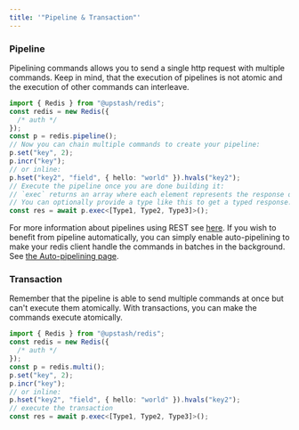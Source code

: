 ```yaml
---
title: '"Pipeline & Transaction"'
---
```

### Pipeline
Pipelining commands allows you to send a single http request with multiple
commands. Keep in mind, that the execution of pipelines is not atomic and the
execution of other commands can interleave.
```ts
import { Redis } from "@upstash/redis";
const redis = new Redis({
  /* auth */
});
const p = redis.pipeline();
// Now you can chain multiple commands to create your pipeline:
p.set("key", 2);
p.incr("key");
// or inline:
p.hset("key2", "field", { hello: "world" }).hvals("key2");
// Execute the pipeline once you are done building it:
// `exec` returns an array where each element represents the response of a command in the pipeline.
// You can optionally provide a type like this to get a typed response.
const res = await p.exec<[Type1, Type2, Type3]>();
```
For more information about pipelines using REST see
[here](https://blog.upstash.com/pipeline).
If you wish to benefit from pipeline automatically,
you can simply enable auto-pipelining to make your redis client
handle the commands in batches in the background. See
[the Auto-pipelining page](https://docs.upstash.com/redis/sdks/ts/pipelining/auto-pipeline).
### Transaction
Remember that the pipeline is able to send multiple commands at once but
can't execute them atomically. With transactions, you can make the commands
execute atomically.
```ts
import { Redis } from "@upstash/redis";
const redis = new Redis({
  /* auth */
});
const p = redis.multi();
p.set("key", 2);
p.incr("key");
// or inline:
p.hset("key2", "field", { hello: "world" }).hvals("key2");
// execute the transaction
const res = await p.exec<[Type1, Type2, Type3]>();
```